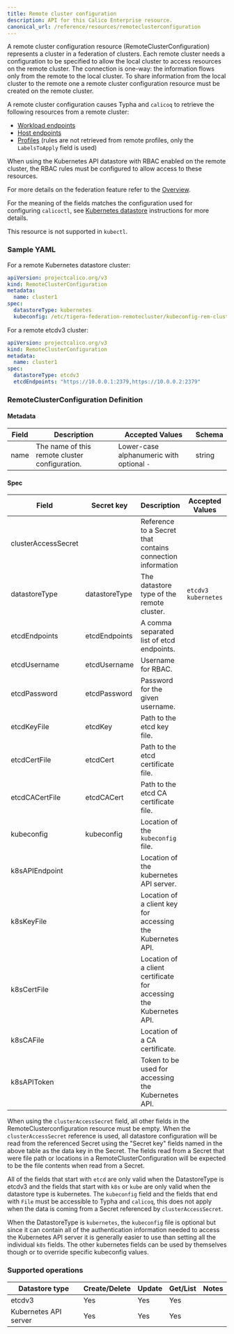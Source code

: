 ```yaml
---
title: Remote cluster configuration
description: API for this Calico Enterprise resource. 
canonical_url: /reference/resources/remoteclusterconfiguration
---
```


A remote cluster configuration resource (RemoteClusterConfiguration) represents a cluster in a federation of clusters.
Each remote cluster needs a configuration to be specified to allow the local cluster to access resources on the remote
cluster. The connection is one-way: the information flows only from the remote to the local cluster. To share
information from the local cluster to the remote one a remote cluster configuration resource must be created on the
remote cluster.

A remote cluster configuration causes Typha and `calicoq` to retrieve the following resources from a remote cluster:
* [Workload endpoints](workloadendpoint)
* [Host endpoints](hostendpoint)
* [Profiles](profile) (rules are not retrieved from remote profiles, only the `LabelsToApply` field is used)

When using the Kubernetes API datastore with RBAC enabled on the remote cluster, the RBAC rules must be configured to
allow access to these resources.

For more details on the federation feature refer to the [Overview]({{site.baseurl}}/multicluster/federation/overview).

For the meaning of the fields matches the configuration used for configuring `calicoctl`, see [Kubernetes datastore]({{site.baseurl}}/maintenance/clis/calicoctl/configure/datastore) instructions for more details.

This resource is not supported in `kubectl`.

### Sample YAML

For a remote Kubernetes datastore cluster:
```yaml
apiVersion: projectcalico.org/v3
kind: RemoteClusterConfiguration
metadata:
  name: cluster1
spec:
  datastoreType: kubernetes
  kubeconfig: /etc/tigera-federation-remotecluster/kubeconfig-rem-cluster-1
```

For a remote etcdv3 cluster:
```yaml
apiVersion: projectcalico.org/v3
kind: RemoteClusterConfiguration
metadata:
  name: cluster1
spec:
  datastoreType: etcdv3
  etcdEndpoints: "https://10.0.0.1:2379,https://10.0.0.2:2379"
```

### RemoteClusterConfiguration Definition

#### Metadata

| Field       | Description                                | Accepted Values   | Schema  |
|-------------|--------------------------------------------|-------------------|---------|
| name        | The name of this remote cluster configuration.              | Lower-case alphanumeric with optional `-`  | string  |

#### Spec

| Field          | Secret key    | Description                                  | Accepted Values                                         | Schema | Default    |
|----------------|---------------|----------------------------------------------|---------------------------------------------------------|--------|------------|
| clusterAccessSecret |          | Reference to a Secret that contains connection information | | Kubernetes ObjectReference | none |
| datastoreType  | datastoreType | The datastore type of the remote cluster.    | `etcdv3` `kubernetes` | string   | none           |
| etcdEndpoints  | etcdEndpoints | A comma separated list of etcd endpoints.    |  | string   | none           |
| etcdUsername   | etcdUsername  | Username for RBAC.                           |  | string   | none           |
| etcdPassword   | etcdPassword  | Password for the given username.             |  | string   | none           |
| etcdKeyFile    | etcdKey       | Path to the etcd key file.                   |  | string   | none           |
| etcdCertFile   | etcdCert      | Path to the etcd certificate file.           |  | string   | none           |
| etcdCACertFile | etcdCACert    | Path to the etcd CA certificate file.        |  | string   | none           |
| kubeconfig     | kubeconfig    | Location of the `kubeconfig` file.           |  | string   | none           |
| k8sAPIEndpoint |               | Location of the kubernetes API server.       |  | string   | none           |
| k8sKeyFile     |               | Location of a client key for accessing the Kubernetes API.         |  | string   | none           |
| k8sCertFile    |               | Location of a client certificate for accessing the Kubernetes API. |  | string   | none           |
| k8sCAFile      |               | Location of a CA certificate.                                      |  | string   | none           |
| k8sAPIToken    |               | Token to be used for accessing the Kubernetes API.                 |  | string   | none           |

When using the `clusterAccessSecret` field, all other fields in the RemoteClusterconfiguration resource must be empty.
When the `clusterAccessSecret` reference is used, all datastore configuration will be read from the referenced Secret
using the "Secret key" fields named in the above table as the data key in the Secret. The fields read from a Secret
that were file path or locations in a RemoteClusterConfiguration will be expected to be the file contents when read
from a Secret.

All of the fields that start with `etcd` are only valid when the DatastoreType is etcdv3 and the fields that start with `k8s` or `kube` are only valid when the datastore type is kubernetes.
The `kubeconfig` field and the fields that end with `File` must be accessible to Typha and `calicoq`, this does not apply when the data is coming from a Secret referenced by `clusterAccessSecret`.

When the DatastoreType is `kubernetes`, the `kubeconfig` file is optional but since it can contain all of the authentication information needed to access the Kubernetes API server it is generally easier to use than setting all the individual `k8s` fields. The other kubernetes fields can be used by themselves though or to override specific kubeconfig values.

### Supported operations

| Datastore type        | Create/Delete | Update | Get/List | Notes
|-----------------------|---------------|--------|----------|------
| etcdv3                | Yes           | Yes    | Yes      |
| Kubernetes API server | Yes           | Yes    | Yes      |
